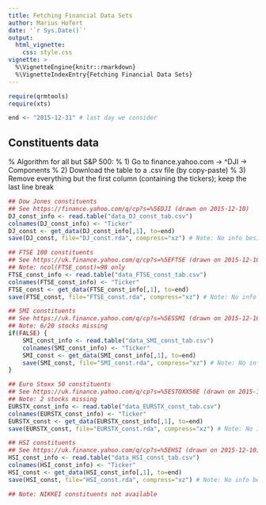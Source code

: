 ```yaml
---
title: Fetching Financial Data Sets
author: Marius Hofert
date: '`r Sys.Date()`'
output:
  html_vignette:
    css: style.css
vignette: >
  %\VignetteEngine{knitr::rmarkdown}
  %\VignetteIndexEntry{Fetching Financial Data Sets}
---
```

```r
require(qrmtools)
require(xts)

end <- "2015-12-31" # last day we consider
```

## Constituents data

% Algorithm for all but S&P 500:
% 1) Go to finance.yahoo.com -> ^DJI -> Components
% 2) Download the table to a .csv file (by copy-paste)
% 3) Remove everything but the first column (containing the tickers); keep the last line break

```r
## Dow Jones constituents
## See https://finance.yahoo.com/q/cp?s=%5EDJI (drawn on 2015-12-10)
DJ_const_info <- read.table("data_DJ_const_tab.csv")
colnames(DJ_const_info) <- "Ticker"
DJ_const <- get_data(DJ_const_info[,1], to=end)
save(DJ_const, file="DJ_const.rda", compress="xz") # Note: No info besides tickers available => don't save *_const_info

## FTSE 100 constituents
## See https://uk.finance.yahoo.com/q/cp?s=%5EFTSE (drawn on 2015-12-10)
## Note: ncol(FTSE_const)=98 only
FTSE_const_info <- read.table("data_FTSE_const_tab.csv")
colnames(FTSE_const_info) <- "Ticker"
FTSE_const <- get_data(FTSE_const_info[,1], to=end)
save(FTSE_const, file="FTSE_const.rda", compress="xz") # Note: No info besides tickers available => don't save *_const_info

## SMI constituents
## See https://uk.finance.yahoo.com/q/cp?s=%5ESSMI (drawn on 2015-12-10)
## Note: 6/20 stocks missing
if(FALSE) {
    SMI_const_info <- read.table("data_SMI_const_tab.csv")
    colnames(SMI_const_info) <- "Ticker"
    SMI_const <- get_data(SMI_const_info[,1], to=end)
    save(SMI_const, file="SMI_const.rda", compress="xz") # Note: No info besides tickers available => don't save *_const_info
}

## Euro Stoxx 50 constituents
## See https://uk.finance.yahoo.com/q/cp?s=%5ESTOXX50E (drawn on 2015-12-10)
## Note: 2 stocks missing
EURSTX_const_info <- read.table("data_EURSTX_const_tab.csv")
colnames(EURSTX_const_info) <- "Ticker"
EURSTX_const <- get_data(EURSTX_const_info[,1], to=end)
save(EURSTX_const, file="EURSTX_const.rda", compress="xz") # Note: No info besides tickers available => don't save *_const_info

## HSI constituents
## See https://uk.finance.yahoo.com/q/cp?s=%5EHSI (drawn on 2015-12-10)
HSI_const_info <- read.table("data_HSI_const_tab.csv")
colnames(HSI_const_info) <- "Ticker"
HSI_const <- get_data(HSI_const_info[,1], to=end)
save(HSI_const, file="HSI_const.rda", compress="xz") # Note: No info besides tickers available => don't save *_const_info

## Note: NIKKEI constituents not available
```

